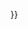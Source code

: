 {{Navbox
| name      = Currencies of Africa
| title     = [[非洲]][[貨幣]]
| state     = {{{state<includeonly>|autocollapse</includeonly>}}}
| bodyclass = hlist

| group1 = [[非洲北部|北部]]
| list1  =
* [[阿爾及利亞第納爾]]
* [[埃及鎊]]
* [[歐元]]
** {{small|[[西屬主權地]]}}
* [[利比亞第納爾]]
* [[毛里塔尼亞烏吉亞]]
* [[摩洛哥迪拉姆]]
* ''[[撒拉威比塞塔]]''（不被承認）
* [[蘇丹鎊]]
* [[突尼斯第納爾]]

| group2 = [[非洲中部|中部]]
| list2  =
* [[安哥拉寬扎]]
* [[蒲隆地法郎]]
* [[中非法郎]]
** {{small|[[喀麥隆]]}}
** {{small|[[中非共和國]]}}
** {{small|[[乍得]]}}
** {{small|[[剛果共和國]]}}
** {{small|[[赤道幾內亞]]}}
** {{small|[[加蓬]]}}
* [[剛果法郎]]
* [[盧旺達法郎]]

| group3 = [[非洲東部|東部]]
| list3  =
* [[葛摩法郎]]
* [[吉布地法郎]]
* [[厄立特里亞納克法]]
* [[衣索比亞比爾]]
* [[肯尼亞先令]]
* [[塞席爾盧比]]
* [[索馬利亞先令]]
* [[索馬里蘭先令]]（不被承認）
* [[南蘇丹鎊]]
* [[坦尚尼亞先令]]
* [[烏干達先令]]

| group4 = [[非洲南部|南部]]
| list4  =
* [[波札那普拉]]
* [[英镑]]
** {{small|[[聖赫勒拿、阿森松和特里斯坦-達庫尼亞]]}}
** {{small|[[辛巴威]]}}
* [[歐元]]
** {{small|[[法屬南部和南極領地]]}}
** {{small|[[馬約特]]}}
** {{small|[[留尼汪]]}}
** {{small|[[辛巴威]]}}
* [[賴索托洛蒂]]
* [[馬達加斯加阿里亞里]]
* [[馬拉威克瓦查]]
* [[模里西斯盧比]]
* [[莫三比克梅蒂卡爾]]
* [[納米比亞元]]
* [[聖赫勒拿鎊]]
* [[南非蘭特]]
** {{small|[[斯威士蘭]]}}
** {{small|[[萊索托]]}}
** {{small|[[納米比亞]]}}
** {{small|[[辛巴威]]}}
* [[史瓦帝尼里蘭吉尼]]
* [[美元]]
** {{small|[[辛巴威]]}}
* [[尚比亞克瓦查]]

| group5 = [[非洲西部|西部]]
| list5  =
* [[維德角埃斯庫多]]
* [[歐元]]
** {{small|[[加那利群島]]}}
** {{small|[[馬德拉]]}}
* [[甘比亞達拉西]]
* [[迦納塞地]]
* [[幾內亞法郎]]
* [[賴比瑞亞元]]
* [[奈及利亞奈拉]]
* [[聖多美和普林西比多布拉]]
* [[塞拉利昂利昂]]
* [[西非法郎]]
** {{small|[[貝南]]}}
** {{small|[[布吉納法索]]}}
** {{small|[[幾內亞比索]]}}
** {{small|[[象牙海岸]]}}
** {{small|[[馬里]]}}
** {{small|[[尼日爾]]}}
** {{small|[[塞內加爾]]}}
** {{small|[[多哥]]}}
}}{{main other|
[[Category:非洲货币]]
{{#if:{{{obsolete|}}}||[[Category:流通货币]]}}
}}<noinclude>
{{documentation}}
</noinclude>